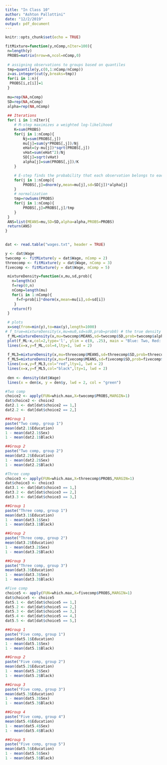 ---
title: "In Class 10"
author: "Ashton Pallottini"
date: "12/2/2019"
output: pdf_document
---

```{r setup, include=FALSE}
knitr::opts_chunk$set(echo = TRUE)
```

```{r}
fitMixture=function(y,nComp,nIter=100){ 
 n=length(y)
 PROBS=matrix(nrow=n,ncol=nComp,0)
 
 # assigning observations to groups based on quantiles
 tmp=quantile(y,c(0,1:nComp/nComp))
 z=as.integer(cut(y,breaks=tmp))
 for(i in 1:n){
  PROBS[i,z[i]]=1
 }  
   
 mu=rep(NA,nComp)
 SD=rep(NA,nComp)
 alpha=rep(NA,nComp)
 
 ## Iterations
 for( i in 1:nIter){
	# M-step maximizes a weighted log-likelihood 
	K=sum(PROBS)
	for(j in 1:nComp){
		Nj=sum(PROBS[,j])		
		mu[j]=sum(y*PROBS[,j])/Nj		
		eHat=(y-mu[j])*sqrt(PROBS[,j])		
		vHat=sum(eHat^2)/Nj
		SD[j]=sqrt(vHat)
		alpha[j]=sum(PROBS[,j])/K
	}

	# E-step finds the probability that each observation belongs to each group	
	for(j in 1:nComp){
		PROBS[,j]=dnorm(y,mean=mu[j],sd=SD[j])*alpha[j]
	}
	# normalization 
	tmp=rowSums(PROBS)
	for(j in 1:nComp){
		PROBS[,j]=PROBS[,j]/tmp
	}		   
 }
 ANS=list(MEANS=mu,SD=SD,alpha=alpha,PROBS=PROBS)
 return(ANS)
}
 
```

```{r}
dat <- read.table("wages.txt", header = TRUE)

y <- dat$Wage
twocomp <- fitMixture(y = dat$Wage, nComp = 2)
threecomp <- fitMixture(y = dat$Wage, nComp = 3)
fivecomp <- fitMixture(y = dat$Wage, nComp = 5)
```

```{r}
 mixtureDensity=function(x,mu,sd,prob){
   n=length(x)
   f=rep(0,n)
   nComp=length(mu)
   for(i in 1:nComp){
     f=f+prob[i]*dnorm(x,mean=mu[i],sd=sd[i]) 
    }
   return(f)
 }

 # plots
 x=seq(from=min(y),to=max(y),length=1000)
# f_true=mixtureDensity(x,mu=mu0,sd=sd0,prob=prob0) # the true density
 f_ML=mixtureDensity(x,mu=twocomp$MEANS,sd=twocomp$SD,prob=twocomp$alpha) # the density evaluated at the ML estimates of the parameters
 plot(f_ML~x,col=2,type='l', ylim = c(0, .25), main = "Blue: Two, Red: Three, Black: Five, Nonpar Density:Green", xlim = c(0,25))
 lines(x=x,y=f_ML,col=4,lty=1, lwd = 2)
 
 f_ML3=mixtureDensity(x,mu=threecomp$MEANS,sd=threecomp$SD,prob=threecomp$alpha)
 f_ML5=mixtureDensity(x,mu=fivecomp$MEANS,sd=fivecomp$SD,prob=fivecomp$alpha)
 lines(x=x,y=f_ML3,col="red",lty=1, lwd = 2)
 lines(x=x,y=f_ML5,col="black",lty=1, lwd = 2)
 
 den <- density(dat$Wage)
 lines(x = den$x, y = den$y, lwd = 2, col = "green")
```

```{r}
#Two comp
choice2 <- apply(FUN=which.max,X=twocomp$PROBS,MARGIN=1)
dat$choice2 <- choice2
dat2.1 <- dat[dat$choice2 == 1,]
dat2.2 <- dat[dat$choice2 == 2,]

##Group 1
paste("Two comp, group 1")
mean(dat2.1$Education)
1 - mean(dat2.1$Sex)
1 - mean(dat2.1$Black)

##Group 2
paste("Two comp, group 2")
mean(dat2.2$Education)
1 - mean(dat2.2$Sex)
1 - mean(dat2.2$Black)

#Three comp
choice3 <- apply(FUN=which.max,X=threecomp$PROBS,MARGIN=1)
dat$choice3 <- choice3
dat3.1 <- dat[dat$choice3 == 1,]
dat3.2 <- dat[dat$choice3 == 2,]
dat3.3 <- dat[dat$choice3 == 3,]

##Group 1
paste("Three comp, group 1")
mean(dat3.1$Education)
1 - mean(dat3.1$Sex)
1 - mean(dat3.1$Black)

##Group 2
paste("Three comp, group 2")
mean(dat3.2$Education)
1 - mean(dat3.2$Sex)
1 - mean(dat3.2$Black)

##Group 3
paste("Three comp, group 3")
mean(dat3.3$Education)
1 - mean(dat3.3$Sex)
1 - mean(dat3.3$Black)

#Five comp
choice5 <- apply(FUN=which.max,X=fivecomp$PROBS,MARGIN=1)
dat$choice5 <- choice5
dat5.1 <- dat[dat$choice5 == 1,]
dat5.2 <- dat[dat$choice5 == 2,]
dat5.3 <- dat[dat$choice5 == 3,]
dat5.4 <- dat[dat$choice5 == 4,]
dat5.5 <- dat[dat$choice5 == 5,]

##Group 1
paste("Five comp, group 1")
mean(dat5.1$Education)
1 - mean(dat5.1$Sex)
1 - mean(dat5.1$Black)

##Group 2
paste("Five comp, group 2")
mean(dat5.2$Education)
1 - mean(dat5.2$Sex)
1 - mean(dat5.2$Black)

##Group 3
paste("Five comp, group 3")
mean(dat5.3$Education)
1 - mean(dat5.3$Sex)
1 - mean(dat5.3$Black)

##Group 4
paste("Five comp, group 4")
mean(dat5.4$Education)
1 - mean(dat5.4$Sex)
1 - mean(dat5.4$Black)

##Group 5
paste("Five comp, group 5")
mean(dat5.5$Education)
1 - mean(dat5.5$Sex)
1 - mean(dat5.5$Black)
```

